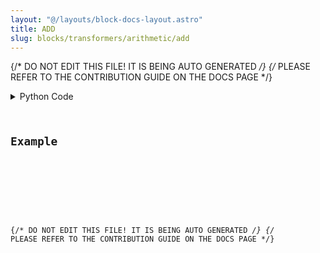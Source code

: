 ```yaml
---
layout: "@/layouts/block-docs-layout.astro"
title: ADD
slug: blocks/transformers/arithmetic/add
---
```


{/* DO NOT EDIT THIS FILE! IT IS BEING AUTO GENERATED */}
{/* PLEASE REFER TO THE CONTRIBUTION GUIDE ON THE DOCS PAGE */}


<PythonDocsDisplay docstring={docstring} />
<details>
<summary>Python Code</summary>



<Code code={pythonCode} lang="py" wrap theme="dracula" />

[Find this Flojoy Block on GitHub](https://github.com/flojoy-ai/blocks/blob/main/blocks/TRANSFORMERS/ARITHMETIC/ADD/ADD.py)

</details>

## Example


<GetHelpWidget />


<AppDisplay app={app} blockName="ADD" client:visible />


<Example />

{/* DO NOT EDIT THIS FILE! IT IS BEING AUTO GENERATED */}
{/* PLEASE REFER TO THE CONTRIBUTION GUIDE ON THE DOCS PAGE */}
